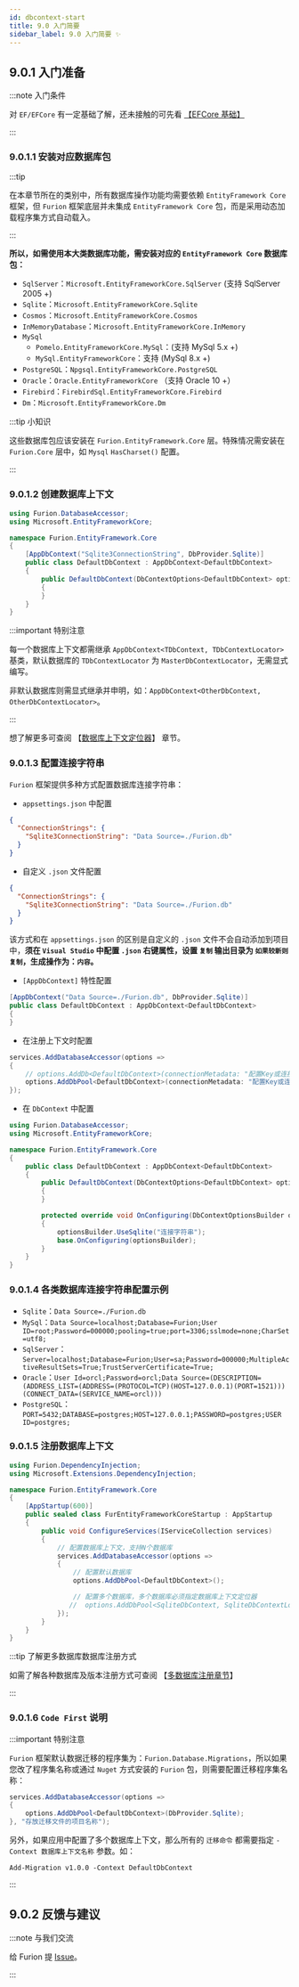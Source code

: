 ```yaml
---
id: dbcontext-start
title: 9.0 入门简要
sidebar_label: 9.0 入门简要 ✨
---
```


## 9.0.1 入门准备

:::note 入门条件

对 `EF/EFCore` 有一定基础了解，还未接触的可先看 [【EFCore 基础】](https://docs.microsoft.com/zh-cn/ef/core/)

:::

### 9.0.1.1 安装对应数据库包

:::tip

在本章节所在的类别中，所有数据库操作功能均需要依赖 `EntityFramework Core` 框架，但 `Furion` 框架底层并未集成 `EntityFramework Core` 包，而是采用动态加载程序集方式自动载入。

:::

**所以，如需使用本大类数据库功能，需安装对应的 `EntityFramework Core` 数据库包：**

- `SqlServer`：`Microsoft.EntityFrameworkCore.SqlServer` (支持 SqlServer 2005 +)
- `Sqlite`：`Microsoft.EntityFrameworkCore.Sqlite`
- `Cosmos`：`Microsoft.EntityFrameworkCore.Cosmos`
- `InMemoryDatabase`：`Microsoft.EntityFrameworkCore.InMemory`
- `MySql`
  - `Pomelo.EntityFrameworkCore.MySql`：(支持 MySql 5.x +)
  - `MySql.EntityFrameworkCore`：支持 (MySql 8.x +)
- `PostgreSQL`：`Npgsql.EntityFrameworkCore.PostgreSQL`
- `Oracle`：`Oracle.EntityFrameworkCore` （支持 Oracle 10 +）
- `Firebird`：`FirebirdSql.EntityFrameworkCore.Firebird`
- `Dm`：`Microsoft.EntityFrameworkCore.Dm`

:::tip 小知识

这些数据库包应该安装在 `Furion.EntityFramework.Core` 层。特殊情况需安装在 `Furion.Core` 层中，如 `Mysql` `HasCharset()` 配置。

:::

### 9.0.1.2 创建数据库上下文

```cs showLineNumbers  {7}
using Furion.DatabaseAccessor;
using Microsoft.EntityFrameworkCore;

namespace Furion.EntityFramework.Core
{
    [AppDbContext("Sqlite3ConnectionString", DbProvider.Sqlite)]
    public class DefaultDbContext : AppDbContext<DefaultDbContext>
    {
        public DefaultDbContext(DbContextOptions<DefaultDbContext> options) : base(options)
        {
        }
    }
}
```

:::important 特别注意

每一个数据库上下文都需继承 `AppDbContext<TDbContext, TDbContextLocator>` 基类，默认数据库的 `TDbContextLocator` 为 `MasterDbContextLocator`，无需显式编写。

非默认数据库则需显式继承并申明，如：`AppDbContext<OtherDbContext, OtherDbContextLocator>`。

:::

想了解更多可查阅 【[数据库上下文定位器](./dbcontext-locator)】 章节。

### 9.0.1.3 配置连接字符串

`Furion` 框架提供多种方式配置数据库连接字符串：

- `appsettings.json` 中配置

```json showLineNumbers  {2-3}
{
  "ConnectionStrings": {
    "Sqlite3ConnectionString": "Data Source=./Furion.db"
  }
}
```

- 自定义 `.json` 文件配置

```json showLineNumbers  {2-3}
{
  "ConnectionStrings": {
    "Sqlite3ConnectionString": "Data Source=./Furion.db"
  }
}
```

该方式和在 `appsettings.json` 的区别是自定义的 `.json` 文件不会自动添加到项目中，**须在 `Visual Studio` 中配置 `.json` 右键属性，设置 `复制` 输出目录为 `如果较新则复制`，生成操作为：`内容`。**

- `[AppDbContext]` 特性配置

```cs showLineNumbers  {1}
[AppDbContext("Data Source=./Furion.db", DbProvider.Sqlite)]
public class DefaultDbContext : AppDbContext<DefaultDbContext>
{
}
```

- 在注册上下文时配置

```cs showLineNumbers  {3-4}
services.AddDatabaseAccessor(options =>
{
    // options.AddDb<DefaultDbContext>(connectionMetadata: "配置Key或连接字符串");
    options.AddDbPool<DefaultDbContext>(connectionMetadata: "配置Key或连接字符串");
});
```

- 在 `DbContext` 中配置

```cs showLineNumbers  {12-14}
using Furion.DatabaseAccessor;
using Microsoft.EntityFrameworkCore;

namespace Furion.EntityFramework.Core
{
    public class DefaultDbContext : AppDbContext<DefaultDbContext>
    {
        public DefaultDbContext(DbContextOptions<DefaultDbContext> options) : base(options)
        {
        }

        protected override void OnConfiguring(DbContextOptionsBuilder optionsBuilder)
        {
            optionsBuilder.UseSqlite("连接字符串");
            base.OnConfiguring(optionsBuilder);
        }
    }
}
```

### 9.0.1.4 各类数据库连接字符串配置示例

- `Sqlite`：`Data Source=./Furion.db`
- `MySql`：`Data Source=localhost;Database=Furion;User ID=root;Password=000000;pooling=true;port=3306;sslmode=none;CharSet=utf8;`
- `SqlServer`：`Server=localhost;Database=Furion;User=sa;Password=000000;MultipleActiveResultSets=True;TrustServerCertificate=True;`
- `Oracle`：`User Id=orcl;Password=orcl;Data Source=(DESCRIPTION=(ADDRESS_LIST=(ADDRESS=(PROTOCOL=TCP)(HOST=127.0.0.1)(PORT=1521)))(CONNECT_DATA=(SERVICE_NAME=orcl)))`
- `PostgreSQL`：`PORT=5432;DATABASE=postgres;HOST=127.0.0.1;PASSWORD=postgres;USER ID=postgres;`

### 9.0.1.5 注册数据库上下文

```cs showLineNumbers  {12-19} title="Furion.EntityFramework.Core\Startup.cs"
using Furion.DependencyInjection;
using Microsoft.Extensions.DependencyInjection;

namespace Furion.EntityFramework.Core
{
    [AppStartup(600)]
    public sealed class FurEntityFrameworkCoreStartup : AppStartup
    {
        public void ConfigureServices(IServiceCollection services)
        {
            // 配置数据库上下文，支持N个数据库
            services.AddDatabaseAccessor(options =>
            {
                // 配置默认数据库
                options.AddDbPool<DefaultDbContext>();

                // 配置多个数据库，多个数据库必须指定数据库上下文定位器
               //  options.AddDbPool<SqliteDbContext, SqliteDbContextLocaotr>();
            });
        }
    }
}
```

:::tip 了解更多数据库数据库注册方式

如需了解各种数据库及版本注册方式可查阅 【[多数据库注册章节](dbcontext-multi-database.mdx)】

:::

### 9.0.1.6 `Code First` 说明

:::important 特别注意

`Furion` 框架默认数据迁移的程序集为：`Furion.Database.Migrations`，所以如果您改了程序集名称或通过 `Nuget` 方式安装的 `Furion` 包，则需要配置迁移程序集名称：

```cs showLineNumbers  {4}
services.AddDatabaseAccessor(options =>
{
    options.AddDbPool<DefaultDbContext>(DbProvider.Sqlite);
}, "存放迁移文件的项目名称");
```

另外，如果应用中配置了多个数据库上下文，那么所有的 `迁移命令` 都需要指定 `-Context 数据库上下文名称` 参数。如：

```shell showLineNumbers 
Add-Migration v1.0.0 -Context DefaultDbContext
```

:::

## 9.0.2 反馈与建议

:::note 与我们交流

给 Furion 提 [Issue](https://gitee.com/dotnetchina/Furion/issues/new?issue)。

:::
